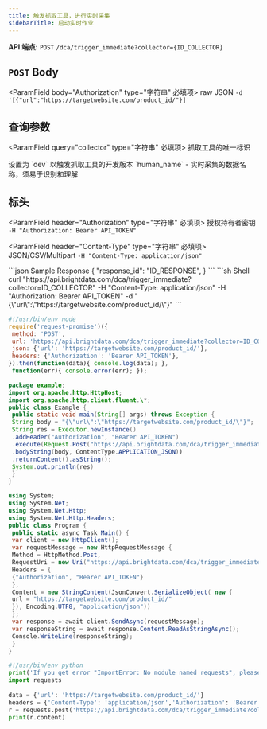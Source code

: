 ```yaml
---
title: 触发抓取工具，进行实时采集
sidebarTitle: 启动实时作业
---
```

**API 端点:** `POST` `/dca/trigger_immediate?collector={ID_COLLECTOR}`

## `POST` Body
<ParamField body="Authorization" type="字符串" 必填项>
  raw JSON `-d '[{"url":"https://targetwebsite.com/product_id/"}]'`
</ParamField>

## 查询参数
<ParamField query="collector" type="字符串" 必填项>
  抓取工具的唯一标识
</ParamField>

<ParamField query="version" type="字符串">
  设置为 `dev` 以触发抓取工具的开发版本
</ParamField>

<ParamField query="name" type="字符串">
  `human_name` - 实时采集的数据名称，须易于识别和理解

</ParamField>

## 标头
<ParamField header="Authorization" type="字符串" 必填项>
  授权持有者密钥 `-H "Authorization: Bearer API_TOKEN"`
</ParamField>

<ParamField header="Content-Type" type="字符串" 必填项>
  JSON/CSV/Multipart `-H "Content-Type: application/json"`
</ParamField>


<ResponseExample>
```json Sample Response
{
 "response_id": "ID_RESPONSE",
}
```
</ResponseExample>

<RequestExample>
```sh Shell
curl "https://api.brightdata.com/dca/trigger_immediate?collector=ID_COLLECTOR" -H "Content-Type: application/json" -H "Authorization: Bearer API_TOKEN" -d "{\"url\":\"https://targetwebsite.com/product_id/\"}"
```

```js NodeJS
#!/usr/bin/env node
require('request-promise')({
 method: 'POST',
 url: 'https://api.brightdata.com/dca/trigger_immediate?collector=ID_COLLECTOR',
 json: {'url': 'https://targetwebsite.com/product_id/'},
 headers: {'Authorization': 'Bearer API_TOKEN'},
}).then(function(data){ console.log(data); },
 function(err){ console.error(err); });
```

```java Java
package example;
import org.apache.http.HttpHost;
import org.apache.http.client.fluent.\*;
public class Example {
 public static void main(String[] args) throws Exception {  
 String body = "{\"url\":\"https://targetwebsite.com/product_id/\"}";
 String res = Executor.newInstance()
 .addHeader("Authorization", "Bearer API_TOKEN")  
 .execute(Request.Post("https://api.brightdata.com/dca/trigger_immediate?collector=ID_COLLECTOR"))  
 .bodyString(body, ContentType.APPLICATION_JSON))  
 .returnContent().asString();  
 System.out.println(res)
 }  
}
```

```cs C#
using System;
using System.Net;
using System.Net.Http;
using System.Net.Http.Headers;
public class Program {
 public static async Task Main() {
 var client = new HttpClient();
 var requestMessage = new HttpRequestMessage {
 Method = HttpMethod.Post,  
 RequestUri = new Uri("https://api.brightdata.com/dca/trigger_immediate?collector=ID_COLLECTOR"),
 Headers = {
 {"Authorization", "Bearer API_TOKEN"}
 },  
 Content = new StringContent(JsonConvert.SerializeObject( new {  
 url = "https://targetwebsite.com/product_id/"  
 }), Encoding.UTF8, "application/json"))
 };
 var response = await client.SendAsync(requestMessage);
 var responseString = await response.Content.ReadAsStringAsync();
 Console.WriteLine(responseString);
 }
}
```

```python Python
#!/usr/bin/env python
print('If you get error "ImportError: No module named requests", please install it:\n$ sudo pip install requests');
import requests
  
data = {'url': 'https://targetwebsite.com/product_id/'}
headers = {'Content-Type': 'application/json','Authorization': 'Bearer API_TOKEN'}
r = requests.post('https://api.brightdata.com/dca/trigger_immediate?collector=ID_COLLECTOR', data=data, headers=headers)
print(r.content)
```
</RequestExample>